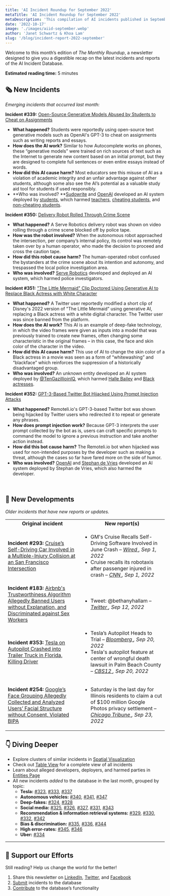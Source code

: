 ```yaml
---
title: 'AI Incident Roundup for September 2022'
metaTitle: 'AI Incident Roundup for September 2022'
metaDescription: 'This compilation of AI incidents published in September of 2022 highlights emerging incidents and provides a digest of recent additions to the database.'
date: '2022-10-17'
image: './images/aiid-september.webp'
author: 'Janet Schwartz & Khoa Lam'
slug: '/blog/incident-report-2022-september'
---
```


Welcome to this month’s edition of _The Monthly Roundup_, a newsletter designed to give you a digestible recap on the latest incidents and reports of the AI Incident Database.

**Estimated reading time:** 5 minutes

## 🗞️ New Incidents

_Emerging incidents that occurred last month:_

**Incident #339:** [Open-Source Generative Models Abused by Students to Cheat on Assignments](/cite/339)

* **What happened?** Students were reportedly using open-source text generative models such as OpenAI's GPT-3 to cheat on assignments such as writing reports and essays.
* **How does the AI work?** Similar to how Autocomplete works on phones, these “generative models” were trained on rich sources of text such as the Internet to generate new content based on an initial prompt, but they are designed to complete full sentences or even entire essays instead of words.
* **How did this AI cause harm?** Most educators see this misuse of AI as a violation of academic integrity and an unfair advantage against other students, although some also see the AI’s potential as a valuable study aid tool for students if used responsibly.
* **Who was involved? **[Sudowrite](/entities/sudowrite) and [OpenAI](/entities/openai) developed an AI system deployed by [students](/entities/students), which harmed [teachers](/entities/teachers), [cheating students](/entities/cheating-students), and [non-cheating students](/entities/non-cheating-students).

**Incident #350:** [Delivery Robot Rolled Through Crime Scene](/cite/350)

* **What happened?** A Serve Robotics delivery robot was shown on video rolling through a crime scene blocked off by police tape.
* **How was the robot involved?** When the autonomous robot approached the intersection, per company’s internal policy, its control was remotely taken over by a human operator, who made the decision to proceed and cross the caution tape.
* **How did this robot cause harm?** The human-operated robot confused the bystanders at the crime scene about its intention and autonomy, and trespassed the local police investigation area.
* **Who was involved?** [Serve Robotics](/entities/serve-robotics) developed and deployed an AI system, which harmed police investigators.

**Incident #351:** ["The Little Mermaid" Clip Doctored Using Generative AI to Replace Black Actress with White Character](/cite/351)

* **What happened?** A Twitter user reportedly modified a short clip of Disney's 2022 version of "The Little Mermaid” using generative AI, replacing a Black actress with a white digital character. The Twitter user was since banned from the platform.
* **How does the AI work?** This AI is an example of deep-fake technology, in which the video frames were given as inputs into a model that was previously trained to create new frames, often changing some characteristic in the original frames – in this case, the face and skin color of the character in the video.
* **How did this AI cause harm?** This use of AI to change the skin color of a Black actress in a movie was seen as a form of “whitewashing” and “blackface” which reinforces the suppression of a historically disadvantaged group.
* **Who was involved?** An unknown entity developed an AI system deployed by [@TenGazillioinIQ](/entities/@tengazillioiniq), which harmed [Halle Bailey](/entities/halle-bailey) and [Black actresses](/entities/black-actresses).

**Incident #352:** [GPT-3-Based Twitter Bot Hijacked Using Prompt Injection Attacks](/cite/352)

* **What happened?** Remoteli.io's GPT-3-based Twitter bot was shown being hijacked by Twitter users who redirected it to repeat or generate any phrases.
* **How does prompt injection work?** Because GPT-3 interprets the user prompt collected by the bot as is, users can craft specific prompts to command the model to ignore a previous instruction and take another action instead.
* **How did this bot cause harm?** The Remoteli.io bot when hijacked was used for non-intended purposes by the developer such as making a threat, although the cases so far have fared more on the side of humor.
* **Who was involved?** [OpenAI](/entities/openai) and [Stephan de Vries](/entities/stephan-de-vries) developed an AI system deployed by Stephan de Vries, which also harmed the developer.

<br/>

## 📎 New Developments

_Older incidents that have new reports or updates._

<table className="border-1 border-gray-200 my-4">
  <tr>
    <td align="center">
      <strong>Original incident</strong>
    </td>
    <td align="center">
      <strong>New report(s)</strong>
    </td>
  </tr>
  <tr>
    <td className="align-top border-1 border-gray-200 px-4 py-2">
      <strong>Incident #293: </strong>
      <a href="/cite/293">
        Cruise’s Self-Driving Car Involved in a Multiple-Injury Collision at an San Francisco Intersection
      </a>
    </td>
    <td className="align-top border-1 border-gray-200 px-4 py-2">
      <ul className="pl-0">
        <li>
          GM's Cruise Recalls Self-Driving Software Involved in June Crash – 
          <em>
            <a href="https://www.wired.com/story/gms-cruise-recalls-self-driving-software-involved-in-june-crash/">
              Wired
            </a>,
            Sep 1, 2022
          </em>
        </li>
        <li>
          Cruise recalls its robotaxis after passenger injured in crash – 
          <em>
            <a href="https://www.cnn.com/2022/09/01/business/cruise-robotaxi-recall/index.html">
              CNN
            </a>,
            Sep 1, 2022
          </em>
        </li>
      </ul>
   </td>
  </tr>
  <tr>
    <td className="align-top border-1 border-gray-200 px-4 py-2">
      <strong>Incident #183:</strong>
      <a href="/cite/183">
        Airbnb's Trustworthiness Algorithm Allegedly Banned Users without Explanation, and Discriminated against Sex Workers
      </a>
    </td>
    <td className="align-top border-1 border-gray-200 px-4 py-2">
      <ul className="pl-0">
        <li>
          Tweet: @bethanyhallam – 
          <em>
            <a href="https://twitter.com/bethanyhallam/status/1569484512266194944">
              Twitter
            </a>,
            Sep 12, 2022
          </em>
        </li>
      </ul>
    </td>
  </tr>
  <tr>
    <td className="align-top border-1 border-gray-200 px-4 py-2">
      <strong>Incident #353:</strong>
      <a href="/cite/353">
        Tesla on Autopilot Crashed into Trailer Truck in Florida, Killing Driver
      </a>
    </td>
    <td className="align-top border-1 border-gray-200 px-4 py-2">
      <ul className="pl-0">
        <li>
          Tesla’s Autopilot Heads to Trial – 
          <em>
            <a href="https://www.bloomberg.com/news/articles/2022-09-13/tesla-trial-on-fatal-florida-crash-to-test-musk-autopilot-claims">
              Bloomberg
            </a>, 
            Sep 20, 2022
          </em>
        </li>
        <li>
          Tesla's autopilot feature at center of wrongful death lawsuit in Palm Beach County – 
          <em>
            <a href="https://cbs12.com/news/local/tesla-crash-lawsuit-jeremy-banner-delray-beach-model-3-sr7-richard-wood-elon-musk-firstfleet-september">
              CBS12
            </a>,
            Sep 20, 2022
          </em>
        </li>
      </ul>
    </td>
  </tr>
  <tr>
    <td className="align-top border-1 border-gray-200 px-4 py-2">
      <strong>Incident #254:</strong>
      <a href="/cite/254">
        Google’s Face Grouping Allegedly Collected and Analyzed Users’ Facial Structure without Consent, Violated BIPA
      </a>
    </td>
    <td className="align-top border-1 border-gray-200 px-4 py-2">
      <ul className="pl-0">
        <li>
          Saturday is the last day for Illinois residents to claim a cut of $100 million Google Photos privacy settlement – 
          <em>
            <a href="https://www.chicagotribune.com/business/ct-biz-google-bipa-settlement-claim-deadline-20220923-engws4owujbnjc6ixwuflrh77a-story.html">
              Chicago Tribune
            </a>, 
            Sep 23, 2022
          </em>
        </li>
      </ul>
    </td>
  </tr>
</table>

## 👇 Diving Deeper

* Explore clusters of similar incidents in [Spatial Visualization](/summaries/spatial)
* Check out [Table View](/apps/incidents) for a complete view of all incidents
* Learn about alleged developers, deployers, and harmed parties in [Entities Page](/entities)
* All new incidents _added_ to the database in the last month, grouped by topic:
    - **Tesla:** [#323](/cite/323), [#333](/cite/333), [#337](/cite/337)
    - **Autonomous vehicles:** [#340](/cite/340), [#341](/cite/341), [#347](/cite/347)
    - **Deep-fakes:** [#324](/cite/324), [#328](/cite/328)
    - **Social media:** [#325](/cite/325), [#326](/cite/326), [#327](/cite/327), [#331](/cite/331), [#343](/cite/343)
    - **Recommendation & information retrieval systems:** [#329](/cite/329), [#330](/cite/330), [#332](/cite/332), [#342](/cite/342)
    - **Bias & discrimination:** [#335](/cite/335), [#336](/cite/336), [#344](/cite/344)
    - **High error-rates:** [#345](/cite/345), [#346](/cite/346)
    - **Uber:** [#334](/cite/334)

<hr className="my-4"/>

## 🦾 Support our Efforts

Still reading? Help us change the world for the better!

1. Share this newsletter on [LinkedIn](https://www.linkedin.com/company/responsible-ai-collaborative), [Twitter](https://twitter.com/IncidentsDB), and [Facebook](https://www.facebook.com/IncidentsDB)
2. [Submit](/apps/submit) incidents to the database
3. [Contribute](https://github.com/responsible-ai-collaborative/aiid) to the database’s functionality


